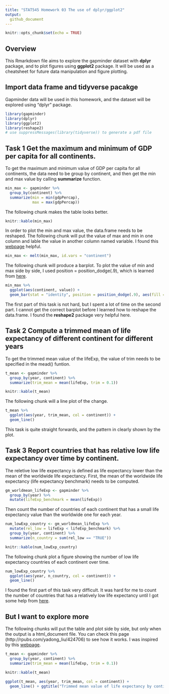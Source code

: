 ```yaml
---
title: "STAT545 Homework 03 The use of dplyr/ggplot2"
output:
  github_document
---
```

<style type="text/css">
.twoC {width: 100%}
.clearer {clear: both}
.twoC .table {max-width: 50%; float: right}
.twoC img {max-width: 50%; float: left}
</style>

```r
knitr::opts_chunk$set(echo = TRUE)
```

## Overview

This Rmarkdown file aims to explore the gapminder dataset with **dplyr** package, and to plot figures using **ggplot2** package. It will be used as a cheatsheet for future data manipulation and figure plotting. 

## Import data frame and tidyverse pacakge

Gapminder data will be used in this homework, and the dataset will be explored using "dplyr" package. 

```r
library(gapminder)
library(dplyr)
library(ggplot2)
library(reshape2)
# use suppressMessages(library(tidyverse)) to generate a pdf file
```

## Task 1 Get the maximum and minimum of GDP per capita for all continents.

To get the maximum and minimum value of GDP per capita for all continents, the data need to be group by continent, and then get the min and max value by calling **summarize** function.

```r
min_max <- gapminder %>% 
  group_by(continent) %>% 
  summarize(min = min(gdpPercap),
            max = max(gdpPercap))
```
The following chunk makes the table looks better. 
```r
knitr::kable(min_max)
```

In order to plot the min and max value, the data.frame needs to be reshaped. The following chunk will put the value of max and min in one column and lable the value in another column named variable. I found this [webpage](https://stackoverflow.com/questions/9531904/plot-multiple-columns-on-the-same-graph-in-r) helpful.

```r
min_max <- melt(min_max, id.vars = "continent")
```

The following chunk will produce a barplot. To plot the value of min and max side by side, I used position = position_dodge(.9), which is learned from [here](http://kweatherholtz.github.io/blog/intro-to-ggplot/). 

```r
min_max %>% 
  ggplot(aes(continent, value)) +
  geom_bar(stat = "identity", position = position_dodge(.9), aes(fill = variable))
```

The first part of this task is not hard, but I spent a lot of time on the second part. I cannot get the correct barplot before I learned how to reshape the data.frame. I found the **reshape2** package very helpful here. 

## Task 2 Compute a trimmed mean of life expectancy of different continent for different years

To get the trimmed mean value of the lifeExp, the value of trim needs to be specified in the mead() funtion.

```r
t_mean <- gapminder %>% 
  group_by(year, continent) %>% 
  summarize(trim_mean = mean(lifeExp, trim = 0.1))
```

```r
knitr::kable(t_mean)
```

The following chunk will a line plot of the change. 

```r
t_mean %>% 
  ggplot(aes(year, trim_mean, col = continent)) +
  geom_line()
```

This task is quite straight forwards, and the pattern in clearly shown by the plot.

## Task 3 Report countries that has relative low life expectancy over time by continent.

The reletive low life expectancy is defined as life expectancy lower than the mean of the worldwide life expectancy. First, the mean of the worldwide life expectancy (life expectancy benchmark) needs to be computed. 

```r
gm_worldmean_lifeExp <- gapminder %>% 
  group_by(year) %>% 
  mutate(lifeExp_benchmark = mean(lifeExp))
```

Then count the number of countries of each continent that has a small life expectancy value than the worldwide one for each year.

```r
num_lowExp_country <- gm_worldmean_lifeExp %>% 
  mutate(rel_low = lifeExp < lifeExp_benchmark) %>% 
  group_by(year, continent) %>% 
  summarize(n_country = sum(rel_low == "TRUE"))
```


```r
knitr::kable(num_lowExp_country)
```

The following chunk plot a figure showing the number of low life expectancy countries of each continent over time.

```r
num_lowExp_country %>% 
  ggplot(aes(year, n_country, col = continent)) +
  geom_line()
```

I found the first part of this task very difficult. It was hard for me to count the number of countries that has a relatively low life expectancy until I got some help from [here](https://stackoverflow.com/questions/36580093/sum-a-column-based-on-condition-in-another-column-in-r). 

## But I want to explore more

The following chunks will put the table and plot side by side, but only when the output is a html_document file. You can check this page (http://rpubs.com/yadong_liu/424706) to see how it works. I was inspired by this [webpage](http://rpubs.com/jennybc/plot-next-to-table). 

```r
t_mean <- gapminder %>% 
  group_by(year, continent) %>% 
  summarize(trim_mean = mean(lifeExp, trim = 0.1))
```
<div class="twoC">
```r
knitr::kable(t_mean)
```

```r
ggplot(t_mean, aes(year, trim_mean, col = continent)) +
  geom_line() + ggtitle("Trimmed mean value of life expectancy by continent")
```
</div>
<div class="clearer"></div>